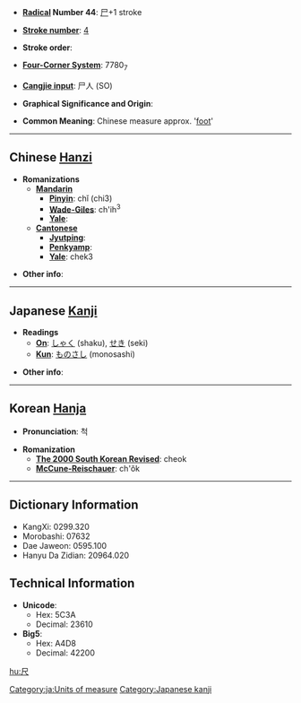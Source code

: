 * '''[[Wiktionary:Chinese radical index| Radical]] Number 44''': [[Wiktionary:Chinese radical index 尸|尸]]+1 stroke

* '''[[Wiktionary:Chinese total strokes index|Stroke number]]''': [[Wiktionary:Chinese total strokes index 4|4]]

* '''Stroke order''': 

* '''[[Wiktionary:Chinese four corner index|Four-Corner System]]''': 7780<sub>7</sub>

* '''[[Wiktionary:Chinese Cangjie index|Cangjie input]]''': 尸人 (SO)

* '''Graphical Significance and Origin''': 

* '''Common Meaning''': Chinese measure approx. '[[foot]]'

----

== Chinese [[Hanzi]] ==

* '''Romanizations'''
** '''[[Mandarin]]'''
*** '''[[Pinyin]]''': chǐ (chi3)
*** '''[[Wade-Giles]]''': ch'ih<sup>3</sup>
*** '''[[Yale]]''': 
** '''[[Cantonese]]'''
*** '''[[Jyutping]]''':
*** '''[[Penkyamp]]''': 
*** '''[[Yale]]''': chek3

* '''Other info''': 

----

== Japanese [[Kanji]] ==

* '''Readings'''
** '''[[On]]''': [[しゃく]] (shaku), [[せき]] (seki)
** '''[[Kun]]''': [[ものさし]] (monosashi)

* '''Other info''':  
[[Category:ja:Units of measure]]
----

== Korean [[Hanja]] ==

* '''Pronunciation''': 척

* '''Romanization'''
** '''[[The 2000 South Korean Revised Romanization|The 2000 South Korean Revised]]''': cheok
** '''[[McCune-Reischauer]]''': ch'ŏk

----

== Dictionary Information ==

* KangXi: 0299.320
* Morobashi: 07632
* Dae Jaweon: 0595.100
* Hanyu Da Zidian: 20964.020

== Technical Information ==

* '''Unicode''':
** Hex: 5C3A
** Decimal: 23610
* '''Big5''':
** Hex: A4D8
** Decimal: 42200

[[Category:Japanese kanji]]

[[hu:尺]]